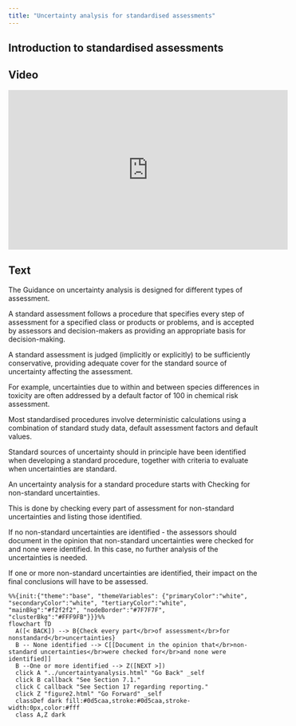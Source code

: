```yaml
---
title: "Uncertainty analysis for standardised assessments"
---
```


## Introduction to standardised assessments

:::: {.panel-tabset}

## Video

<iframe width="560px" height="320px" allowfullscreen="true" allow="autoplay *" title="Sequence_SA1_IntroStandardAssessment" src="https://lu.instructuremedia.com/embed/da685799-fd51-4f4e-aaca-41f112af2d06" frameborder="0"></iframe>

## Text

The Guidance on uncertainty analysis is designed for different types of assessment. 

A standard assessment follows a procedure that specifies every step of assessment for a specified class or products or problems, and is accepted by assessors and decision-makers as providing an appropriate basis for decision-making. 

A standard assessment is judged (implicitly or explicitly) to be sufficiently conservative, providing adequate cover for the standard source of uncertainty affecting the assessment.

For example, uncertainties due to within and between species differences in toxicity are often addressed by a default factor of 100 in chemical risk assessment.

Most standardised procedures involve deterministic calculations using a combination of standard study data, default assessment factors and default values.

Standard sources of uncertainty should in principle have been identified when developing a standard procedure, together with criteria to evaluate when uncertainties are standard. 

An uncertainty analysis for a standard procedure starts with Checking for non-standard uncertainties.

This is done by checking every part of assessment for non-standard uncertainties and listing those identified.

If no non-standard uncertainties are identified - the assessors should document in the opinion that non-standard uncertainties were checked for and none were identified. In this case, no further analysis of the uncertainties is needed.

If one or more non-standard uncertainties are identified, their impact on the final conclusions will have to be assessed. 


::::


:::{.column-page-inset}

```mermaid
%%{init:{"theme":"base", "themeVariables": {"primaryColor":"white", "secondaryColor":"white", "tertiaryColor":"white", "mainBkg":"#f2f2f2", "nodeBorder":"#7F7F7F", "clusterBkg":"#FFF9FB"}}}%%
flowchart TD
  A([< BACK]) --> B{Check every part</br>of assessment</br>for nonstandard</br>uncertainties}
  B -- None identified --> C[[Document in the opinion that</br>non-standard uncertainties</br>were checked for</br>and none were identified]]
  B --One or more identified --> Z([NEXT >])
  click A "../uncertaintyanalysis.html" "Go Back" _self
  click B callback "See Section 7.1."
  click C callback "See Section 17 regarding reporting."
  click Z "figure2.html" "Go Forward" _self
  classDef dark fill:#0d5caa,stroke:#0d5caa,stroke-width:0px,color:#fff
  class A,Z dark
```
:::